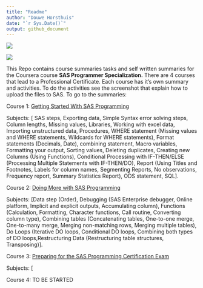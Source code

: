 ```yaml
---
title: "Readme"
author: "Douwe Horsthuis"
date: "`r Sys.Date()`"
output: github_document
---
```


![](images/image-1681266729.png)

![](images/image-37567620.png)

This Repo contains course summaries tasks and self written summaries for the Coursera course **SAS Programmer Specialization.** There are 4 courses that lead to a Professional Certificate. Each course has it's own summary and activities. To do the activities see the screenshot that explain how to upload the files to SAS. To go to the summaries:

Course 1: [Getting Started With SAS Programming](https://github.com/DouweHorsthuis/sas/blob/main/SAS-Course-part-1-out-of-4.md)

Subjects: [ SAS steps, Exporting data, Simple Syntax error solving steps, Column lengths, Missing values, Libraries, Working with excel data, Importing unstructured data, Procedures, WHERE statement (Missing values and WHERE statements, Wildcards for WHERE statements), Format statements (Decimals, Date), combining statement, Macro variables, Formatting your output, Sorting values, Deleting duplicates, Creating new Columns (Using Functions), Conditional Processing with IF-THEN/ELSE (Processing Multiple Statements with IF-THEN/DO), Report (Using Titles and Footnotes, Labels for column names, Segmenting Reports, No observations, Frequency report, Summary Statistics Report), ODS statement, SQL].

Course 2: [Doing More with SAS Programming](https://github.com/DouweHorsthuis/sas/blob/main/SAS-Course-part-2-out-of-4.md)

Subjects: [Data step (Order), Debugging (SAS Enterprise debugger, Online platform, Implicit and explicit outputs, Accumulating column), Functions (Calculation, Formatting, Character functions, Call routine, Converting column type), Combining tables (Concatenating tables, One-to-one merge, One-to-many merge, Merging non-matching rows, Merging multiple tables), Do Loops (Iterative DO loops, Conditional DO loops, Combining both types of DO loops,Restructuring Data (Restructuring table structures, Transposing)].

Course 3: [Preparing for the SAS Programming Certification Exam](https://github.com/DouweHorsthuis/sas/blob/main/SAS-Course-part-3-out-of-4.md)

Subjects: [

Course 4: TO BE STARTED
